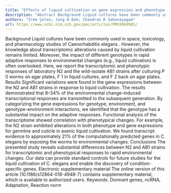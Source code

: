 ```yaml
---
title: "Effects of liquid cultivation on gene expression and phenotype ofC. elegans"
description: "Abstract Background Liquid cultures have been commonly used in space, toxicology, and pharmacology studies of Caenorhabditis elegans . However, the knowledge about transcriptomic alterations caused by..."
authors: "İrem Çelen; Jung H Doh; Chandran R Sabanayagam"
url: https://www.ncbi.nlm.nih.gov/pmc/articles/PMC6069985/
---
```


Background Liquid cultures have been commonly used in space, toxicology, and pharmacology studies of Caenorhabditis elegans . However, the knowledge about transcriptomic alterations caused by liquid cultivation remains limited. Moreover, the impact of different genotypes in rapid adaptive responses to environmental changes (e.g., liquid cultivation) is often overlooked. Here, we report the transcriptomic and phenotypic responses of laboratory N2 and the wild-isolate AB1 strains after culturing P 0 worms on agar plates, F 1 in liquid cultures, and F 2 back on agar plates. Results Significant variations were found in the gene expressions between the N2 and AB1 strains in response to liquid cultivation. The results demonstrated that 8–34% of the environmental change-induced transcriptional responses are transmitted to the subsequent generation. By categorizing the gene expressions for genotype, environment, and genotype-environment interactions, we identified that the genotype has a substantial impact on the adaptive responses. Functional analysis of the transcriptome showed correlation with phenotypical changes. For example, the N2 strain exhibited alterations in both phenotype and gene expressions for germline and cuticle in axenic liquid cultivation. We found transcript evidence to approximately 21% of the computationally predicted genes in C. elegans by exposing the worms to environmental changes. Conclusions The presented study reveals substantial differences between N2 and AB1 strains for transcriptomic and phenotypical responses to rapid environmental changes. Our data can provide standard controls for future studies for the liquid cultivation of C. elegans and enable the discovery of condition-specific genes. Electronic supplementary material The online version of this article (10.1186/s12864-018-4948-7) contains supplementary material, which is available to authorized users. Keywords: Dormant genes, ncRNA, Adaptation, Reaction norm

